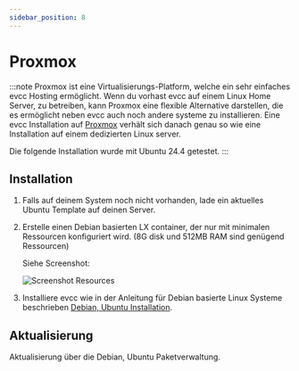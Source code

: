 ```yaml
---
sidebar_position: 8
---
```



# Proxmox

:::note
Proxmox ist eine Virtualisierungs-Platform, welche ein sehr einfaches evcc Hosting ermöglicht.
Wenn du vorhast evcc auf einem Linux Home Server, zu betreiben, kann Proxmox eine flexible Alternative darstellen,
die es ermöglicht neben evcc auch noch andere systeme zu installieren. Eine evcc Installation auf [Proxmox](https://www.proxmox.com/en/) verhält sich
danach genau so wie eine Installation auf einem dedizierten Linux server.


Die folgende Installation wurde mit Ubuntu 24.4 getestet.
:::

## Installation

1. Falls auf deinem System noch nicht vorhanden, lade ein aktuelles Ubuntu Template auf deinen Server.
2. Erstelle einen Debian basierten LX container, der nur mit minimalen Ressourcen konfiguriert wird.
   (8G disk und 512MB RAM sind genügend Ressourcen)

   Siehe Screenshot:

   ![Screenshot Resources](screenshots/proxmox_ct_ressource.webp)

3. Installiere evcc wie in der Anleitung für Debian basierte Linux Systeme beschrieben [Debian, Ubuntu Installation](./linux).

## Aktualisierung 

Aktualisierung über die Debian, Ubuntu Paketverwaltung.

